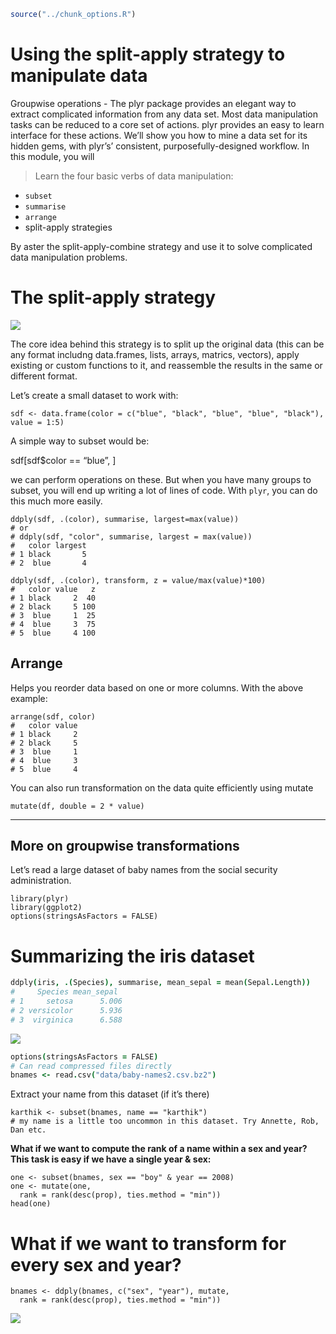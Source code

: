 ```{r, include = FALSE}
source("../chunk_options.R")
```

# Using the split-apply strategy to manipulate data

Groupwise operations - The plyr package provides an elegant way to extract complicated information from any data set. Most data manipulation tasks can be reduced to a core set of actions. plyr provides an easy to learn interface for these actions. We’ll show you how to mine a data set for its hidden gems, with plyr’s’ consistent, purposefully-designed workflow. In this module, you will

> Learn the four basic verbs of data manipulation: 

* `subset`
* `summarise`
*  `arrange`
*  split-apply strategies

By aster the split-apply-combine strategy and use it to solve complicated data manipulation problems.

# The split-apply strategy

![](splitapply.png)

The core idea behind this strategy is to split up the original data (this can be any format includng data.frames, lists, arrays, matrics, vectors), apply existing or custom functions to it, and reassemble the results in the same or different format.


Let's create a small dataset to work with:

```
sdf <- data.frame(color = c("blue", "black", "blue", "blue", "black"), value = 1:5)
```

A simple way to subset would be:

sdf[sdf$color == "blue", ]

we can perform operations on these. But when you have many groups to subset, you will end up writing a lot of lines of code. With `plyr`, you can do this much more easily.

```
ddply(sdf, .(color), summarise, largest=max(value))
# or 
# ddply(sdf, "color", summarise, largest = max(value))
#   color largest
# 1 black       5
# 2  blue       4
```


```
ddply(sdf, .(color), transform, z = value/max(value)*100)
#   color value   z
# 1 black     2  40
# 2 black     5 100
# 3  blue     1  25
# 4  blue     3  75
# 5  blue     4 100
```

## Arrange 

Helps you reorder data based on one or more columns. With the above example:

```
arrange(sdf, color)
#   color value
# 1 black     2
# 2 black     5
# 3  blue     1
# 4  blue     3
# 5  blue     4
```

You can also run transformation on the data quite efficiently using mutate

```
mutate(df, double = 2 * value)
```

---

## More on groupwise transformations

Let's read a large dataset of baby names from the social security administration.

```
library(plyr)
library(ggplot2)
options(stringsAsFactors = FALSE)
```

# Summarizing the iris dataset

```coffee
ddply(iris, .(Species), summarise, mean_sepal = mean(Sepal.Length))
#     Species mean_sepal
# 1     setosa      5.006
# 2 versicolor      5.936
# 3  virginica      6.588
```

![](sac_full.png)


```coffee
options(stringsAsFactors = FALSE)
# Can read compressed files directly
bnames <- read.csv("data/baby-names2.csv.bz2")
```

Extract your name from this dataset (if it's there)

```
karthik <- subset(bnames, name == "karthik")
# my name is a little too uncommon in this dataset. Try Annette, Rob, Dan etc.
```

 **What if we want to compute the rank of a name
  within a sex and year? 
  This task is easy if we have a single year & sex:**

```
one <- subset(bnames, sex == "boy" & year == 2008)
one <- mutate(one,
  rank = rank(desc(prop), ties.method = "min"))
head(one)
```

# What if we want to transform for every sex and year?

```
bnames <- ddply(bnames, c("sex", "year"), mutate,
  rank = rank(desc(prop), ties.method = "min"))
```

![](full_apply_suite.png)





